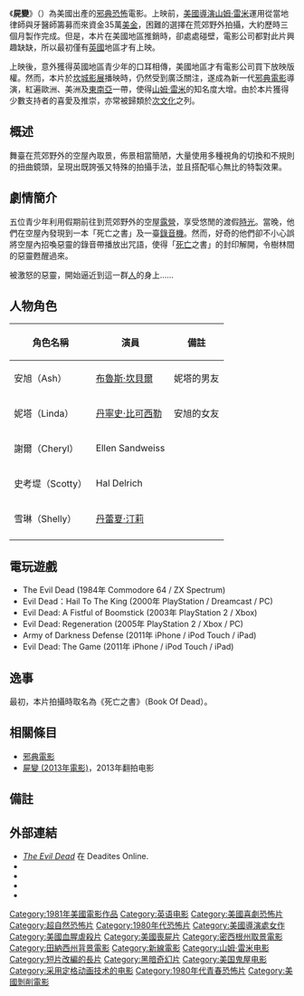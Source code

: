 {{NoteTA
| T=zh-cn:鬼玩人 (1981年电影); zh-tw:屍變 (1981年電影);
| 1=zh-cn:鬼玩人;zh-tw:屍變; zh-hk:屍變;
}}
{{Infobox Film
| name = 屍變
| original_name = {{lang|en|''The Evil Dead''}}
| image = The Evil Dead .jpg
| caption = 美國版《屍變》電影海報
| director = [[山姆·雷米|山姆·雷米]] 
| producer = [[山姆·雷米|山姆·雷米]]<br>[[布魯斯·坎貝爾|布魯斯·坎貝爾]]<br>[[勞勃·泰普特|勞勃·泰普特]] 
| writer = [[山姆·雷米|山姆·雷米]] 
| starring = [[布魯斯·坎貝爾|布魯斯·坎貝爾]]<br>Ellen Sandweiss<br>[[貝蒂斯·貝克|貝蒂斯·貝克]]<br>Hal Delrich<br>[[泰芮莎·提莉|泰芮莎·提莉]]
| music = Joseph LoDuca
| movie_music = Joseph LoDuca
| cinematography = Tim Philo
| editing = Edna Ruth Paul
| production_company = [[文藝復興影業|文藝復興影業]]
| distributor = [[新線影業|新線影業]]
| released = {{USA}} 1981年10月15日<br>{{HKG-1959}}1983年9月29日<ref>[http://www.angelfire.com/home/bobic/HK_Movies/foreign/hk1983e-b5.htm 香港電影票房 1983 〔外語電影〕] {{webarchive|url=https://web.archive.org/web/20071117173249/http://www.angelfire.com/home/bobic/HK_Movies/foreign/hk1983e-b5.htm |date=2007-11-17 }}，〈香港電影票房全紀錄〉</ref><br>{{TWN}}1984年3月3日<ref>[http://cinema.nccu.edu.tw/BOX/3A/3A84.HTM 1984年台灣票房] {{webarchive|url=https://web.archive.org/web/20041214020514/http://cinema.nccu.edu.tw/box/3a/3a84.htm |date=2004-12-14 }}，〈[[台灣電影資料庫|台灣電影資料庫]]〉</ref> 
| runtime = 85 分鐘 
| country = {{USA}}
| language = [[英語|英語]] 
| awards = 
| budget = $350,000 – $400,000[[美元|美元]]
| gross = $2,400,000[[美元|美元]]
| followed_by = 《[[鬼玩人_(電影)|鬼玩人]]》
| cn_name = 鬼玩人
| tw_name = 死靈嚇破膽<br>鬼玩人（誤植名稱）<br>屍變
| hk_name = 屍變
}}

《'''屍變'''》（{{lang-en|''The Evil Dead''}}）為美國出產的[[邪典电影|邪典]][[恐怖電影|恐怖]]電影。上映前，[[美國|美國]][[導演|導演]][[山姆·雷米|山姆·雷米]]運用從當地律師與牙醫師籌募而來資金35萬[[美金|美金]]，困難的選擇在荒郊野外拍攝，大約歷時三個月製作完成。但是，本片在美國地區推銷時，卻處處碰壁，電影公司都對此片興趣缺缺，所以最初僅有[[英國|英國]]地區才有上映。

上映後，意外獲得英國地區青少年的口耳相傳，美國地區才有電影公司買下放映版權。然而，本片於[[坎城影展|坎城影展]]播映時，仍然受到廣泛關注，遂成為新一代[[邪典電影|邪典電影]]導演，紅遍歐洲、美洲及[[東南亞|東南亞]]一帶，使得[[山姆·雷米|山姆·雷米]]的知名度大增。由於本片獲得少數支持者的喜愛及推崇，亦常被歸類於[[次文化|次文化]]之列。

== 概述 ==
舞臺在荒郊野外的空屋內取景，佈景相當簡陋，大量使用多種視角的切換和不規則的扭曲鏡頭，呈現出既誇張又特殊的拍攝手法，並且搭配嘔心無比的特製效果。

== 劇情簡介 ==

五位青少年利用假期前往到荒郊野外的空屋[[露營|露營]]，享受悠閒的渡假[[時光|時光]]。當晚，他們在空屋內發現到一本「死亡之書」及一臺[[錄音機|錄音機]]。然而，好奇的他們卻不小心誤將空屋內招喚惡靈的錄音帶播放出咒語，使得「[[死亡|死亡]]之書」的封印解開，令樹林間的惡靈甦醒過來。

被激怒的惡靈，開始逼近到這一群[[人|人]]的身上……

== 人物角色 ==
{| class="wikitable" 
|- 
! 角色名稱 || 演員 || 備註
|- 
| 安旭（Ash） || [[布魯斯·坎貝爾|布魯斯·坎貝爾]] || 妮塔的男友
|- 
| 妮塔（Linda） || [[丹寧史·比可西勒|丹寧史·比可西勒]] || 安旭的女友
|- 
| 謝爾（Cheryl） || Ellen Sandweiss || 
|- 
| 史考堤（Scotty） || Hal Delrich || 
|- 
| 雪琳（Shelly） || [[丹蕾夏·汀莉|丹蕾夏·汀莉]] || 
|- 
|}

== 電玩遊戲 ==
*The Evil Dead (1984年 Commodore 64 / ZX Spectrum) 
*Evil Dead：Hail To The King (2000年 PlayStation / Dreamcast / PC) 
*Evil Dead: A Fistful of Boomstick (2003年 PlayStation 2 / Xbox) 
*Evil Dead: Regeneration (2005年 PlayStation 2 / Xbox / PC)
*Army of Darkness Defense (2011年 iPhone / iPod Touch / iPad)
*Evil Dead: The Game (2011年 iPhone / iPod Touch / iPad)
 
== 逸事 ==
最初，本片拍攝時取名為《死亡之書》（Book Of Dead）。

== 相關條目 ==
*[[邪典電影|邪典電影]]
*[[屍變_(2013年電影)|屍變 (2013年電影)]]，2013年翻拍电影

== 備註 ==
<references/>

== 外部連結 ==
{{wikiquote}}
* [http://www.deadites.net/evil-dead-films/the-evil-dead/ ''The Evil Dead''] {{Wayback|url=http://www.deadites.net/evil-dead-films/the-evil-dead/ |date=20130116144313 }} 在 Deadites Online.
* {{IMDb title|0083907}}
* {{amg movie|16251}}
* {{mojo title|evildead}}
* {{rotten-tomatoes|the-evil-dead}}

{{鬼玩人}}
{{山姆·雷米}} 

{{DEFAULTSORT:Evil Dead, The}}
[[Category:1981年美國電影作品|Category:1981年美國電影作品]]
[[Category:英语电影|Category:英语电影]]
[[Category:美國喜劇恐怖片|Category:美國喜劇恐怖片]]
[[Category:超自然恐怖片|Category:超自然恐怖片]]
[[Category:1980年代恐怖片|Category:1980年代恐怖片]]
[[Category:美國導演處女作|Category:美國導演處女作]]
[[Category:美國血腥虐殺片|Category:美國血腥虐殺片]]
[[Category:美國喪屍片|Category:美國喪屍片]]
[[Category:密西根州取景電影|Category:密西根州取景電影]]
[[Category:田納西州背景電影|Category:田納西州背景電影]]
[[Category:新線電影|Category:新線電影]]
[[Category:山姆·雷米电影|Category:山姆·雷米电影]]
[[Category:短片改編的長片|Category:短片改編的長片]]
[[Category:黑暗奇幻片|Category:黑暗奇幻片]]
[[Category:美国鬼屋电影|Category:美国鬼屋电影]]
[[Category:采用定格动画技术的电影|Category:采用定格动画技术的电影]]
[[Category:1980年代青春恐怖片|Category:1980年代青春恐怖片]]
[[Category:美國剝削電影|Category:美國剝削電影]]